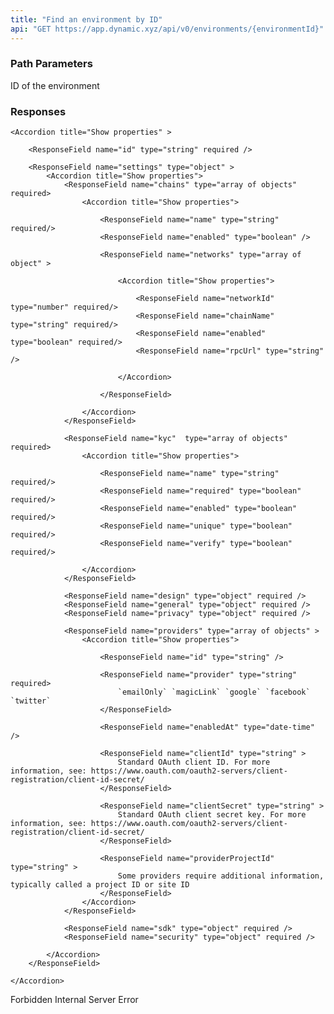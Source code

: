 ```yaml
---
title: "Find an environment by ID"
api: "GET https://app.dynamic.xyz/api/v0/environments/{environmentId}"
---
```


### Path Parameters

<ParamField path="environmentId" type="string" required>
  ID of the environment
</ParamField>

### Responses

<Tabs>

<Tab title="🟢 200">

<ResponseField name="providers" type="array of objects" >

    <Accordion title="Show properties" >

        <ResponseField name="id" type="string" required />

        <ResponseField name="settings" type="object" >
            <Accordion title="Show properties">
                <ResponseField name="chains" type="array of objects" required>
                    <Accordion title="Show properties">

                        <ResponseField name="name" type="string" required/>
                        <ResponseField name="enabled" type="boolean" />

                        <ResponseField name="networks" type="array of object" >

                            <Accordion title="Show properties">

                                <ResponseField name="networkId" type="number" required/>
                                <ResponseField name="chainName" type="string" required/>
                                <ResponseField name="enabled" type="boolean" required/>
                                <ResponseField name="rpcUrl" type="string" />

                            </Accordion>

                        </ResponseField>

                    </Accordion>
                </ResponseField>

                <ResponseField name="kyc"  type="array of objects" required>
                    <Accordion title="Show properties">

                        <ResponseField name="name" type="string" required/>
                        <ResponseField name="required" type="boolean" required/>
                        <ResponseField name="enabled" type="boolean" required/>
                        <ResponseField name="unique" type="boolean" required/>
                        <ResponseField name="verify" type="boolean" required/>

                    </Accordion>
                </ResponseField>

                <ResponseField name="design" type="object" required />
                <ResponseField name="general" type="object" required />
                <ResponseField name="privacy" type="object" required />

                <ResponseField name="providers" type="array of objects" >
                    <Accordion title="Show properties">

                        <ResponseField name="id" type="string" />

                        <ResponseField name="provider" type="string" required>
                            `emailOnly` `magicLink` `google` `facebook` `twitter`
                        </ResponseField>

                        <ResponseField name="enabledAt" type="date-time" />

                        <ResponseField name="clientId" type="string" >
                            Standard OAuth client ID. For more information, see: https://www.oauth.com/oauth2-servers/client-registration/client-id-secret/
                        </ResponseField>

                        <ResponseField name="clientSecret" type="string" >
                            Standard OAuth client secret key. For more information, see: https://www.oauth.com/oauth2-servers/client-registration/client-id-secret/
                        </ResponseField>

                        <ResponseField name="providerProjectId" type="string" >
                            Some providers require additional information, typically called a project ID or site ID
                        </ResponseField>
                    </Accordion>
                </ResponseField>

                <ResponseField name="sdk" type="object" required />
                <ResponseField name="security" type="object" required />

            </Accordion>
        </ResponseField>

    </Accordion>

</ResponseField>

<ResponseField name="createdAt" type="date-time" required />
<ResponseField name="updatedAt" type="date-time" required />
<ResponseField name="sdkVersion" type="string" required />

</Tab>

<Tab title="🔴 401">
  <ResponseField name="error" type="string" />
</Tab>

<Tab title="🔴 403">
Forbidden

  <ResponseField name="error" type="string" />
</Tab>

<Tab title="🔴 404" />

<Tab title="🔴 500">
Internal Server Error

  <ResponseField name="error" type="string" />
</Tab>

</Tabs>
